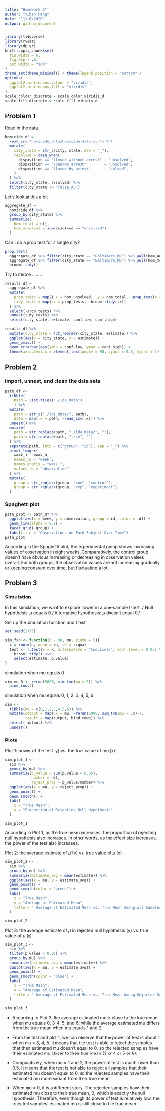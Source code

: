 ```yaml
---
title: "Homework 5"
author: "Yihan Feng"
date: "11/16/2020"
output: github_document
---
```



```r
library(tidyverse)
library(rvest)
library(dplyr)
knitr::opts_chunk$set(
  fig.width = 6,
  fig.asp = .6,
  out.width = "90%"
)
theme_set(theme_minimal() + theme(legend.position = "bottom"))
options(
  ggplot2.continuous.colour = "viridis",
  ggplot2.continuous.fill = "viridis"
)
scale_colour_discrete = scale_color_viridis_d
scale_fill_discrete = scale_fill_viridis_d
```


## Problem 1

Read in the data.

```r
homicide_df = 
  read_csv("homicide_data/homicide-data.csv") %>% 
  mutate(
    city_state = str_c(city, state, sep = "_"),
    resolved = case_when(
      disposition == "Closed without arrest" ~ "unsolved",
      disposition == "Open/No arrest"        ~ "unsolved",
      disposition == "Closed by arrest"      ~ "solved",
    )
  ) %>% 
  select(city_state, resolved) %>% 
  filter(city_state != "Tulsa_AL")
```


Let's look at this a bit

```r
aggregate_df = 
  homicide_df %>% 
  group_by(city_state) %>% 
  summarize(
    hom_total = n(),
    hom_unsolved = sum(resolved == "unsolved")
  )
```

Can I do a prop test for a single city?

```r
prop.test(
  aggregate_df %>% filter(city_state == "Baltimore_MD") %>% pull(hom_unsolved), 
  aggregate_df %>% filter(city_state == "Baltimore_MD") %>% pull(hom_total)) %>% 
  broom::tidy()
```

Try to iterate ........

```r
results_df = 
  aggregate_df %>% 
  mutate(
    prop_tests = map2(.x = hom_unsolved, .y = hom_total, ~prop.test(x = .x, n = .y)),
    tidy_tests = map(.x = prop_tests, ~broom::tidy(.x))
  ) %>% 
  select(-prop_tests) %>% 
  unnest(tidy_tests) %>% 
  select(city_state, estimate, conf.low, conf.high)
```



```r
results_df %>% 
  mutate(city_state = fct_reorder(city_state, estimate)) %>% 
  ggplot(aes(x = city_state, y = estimate)) +
  geom_point() + 
  geom_errorbar(aes(ymin = conf.low, ymax = conf.high)) + 
  theme(axis.text.x = element_text(angle = 90, vjust = 0.5, hjust = 1))
```



## Problem 2 

### import, unnest, and clean the data sets

```r
path_df <- 
  tibble(
    path = list.files("./lda_data")
    ) %>% 
  mutate(
    path = str_c("./lda_data/", path),
    data = map(.x = path, ~read_csv(.x))) %>%
  unnest() %>%
  mutate(
    path = str_replace(path, "./lda_data/", ""), 
    path = str_replace(path, ".csv", "")
  ) %>%
  separate(path, into = c("group", "id"), sep = "_") %>%
  pivot_longer(
    week_1 : week_8, 
    names_to = "week", 
    names_prefix = "week_",
    values_to = "observation"
  ) %>%
  mutate(
    group = str_replace(group, "con", "control"),
    group = str_replace(group, "exp", "experiment")
  )
```


### Spaghetti plot

```r
path_plot <- path_df %>%
  ggplot(aes(x = week, y = observation, group = id, color = id)) + 
  geom_line(alpha = 0.8) + 
  facet_grid(~group) +
  labs(title = "Observations on Each Subject Over Time")
path_plot
```

According to the Spaghetti plot, the experimental group shows increasing values of observation in eight weeks. Comparatively, the control group doesn't have obvious increasing or decreasing in observation values overall. For both groups, the observation values are not increasing gradually or keeping constant over time, but fluctuating a lot. 



## Problem 3

### Simulation

In this simulation, we want to explore power in a one-sample t-test.
/
Null hypothesis: $\mu$ equals 0
/
Alternative hypothesis: $\mu$ doesn't equal 0
/

Set up the simulation function and t test

```r
set.seed(2333)

sim_fxn <- function(n = 30, mu, sigma = 5){
  x = rnorm(n, mean = mu, sd = sigma)
  test <- t.test(x = x, alternative = "two.sided", conf.level = 0.95) %>%
    broom::tidy() %>%
    select(estimate, p.value)
}
```


simulation when mu equals 0
```r
sim_mu_0 <- rerun(5000, sim_fxn(mu = 0)) %>%
  bind_rows()
```


simulation when mu equals 0, 1, 2, 3, 4, 5, 6
```r
sim <- 
  tibble(mu = c(0,1,2,3,4,5,6)) %>%
  mutate(output = map(.x = mu, ~rerun(5000, sim_fxn(mu = .x))),
         result = map(output, bind_rows)) %>%
  select(-output) %>%
  unnest()  
```


### Plots

Plot 1: power of the test (y) vs. the true value of mu (x)

```r
sim_plot_1 <- 
  sim %>%
  group_by(mu) %>%
  summarize(p_value = sum(p.value < 0.05), 
            number = n(), 
            reject_prop = p_value/number) %>%
  ggplot(aes(x = mu, y = reject_prop)) + 
  geom_point() + 
  geom_smooth() +
  labs(
    x = "True Mean", 
    y = "Proportion of Rejecting Null Hypothesis"
  )

sim_plot_1
```

According to Plot 1, as the true mean increases, the proportion of rejecting null hypothesis also increases. In other words, as the effect size increases, the power of the test also increases. 



Plot 2: the average estimate of $\hat{\mu}$ (y) vs. true value of $\mu$ (x)

```r
sim_plot_2 <- 
  sim %>%
  group_by(mu) %>%
  summarize(estimate_avg = mean(estimate)) %>%
  ggplot(aes(x = mu, y = estimate_avg)) + 
  geom_point() +
  geom_smooth(color = "green") +
  labs(
    x = "True Mean", 
    y = "Average of Estimated Mean", 
    title = " Average of Estimated Mean vs. True Mean Among All Samples"
  )

sim_plot_2
```




Plot 3: the average estimate of $\hat{\mu}$ in rejected null hypothesis (y) vs. true value of $\mu$ (x)


```r
sim_plot_3 <- 
  sim %>%
  filter(p.value < 0.05) %>%
  group_by(mu) %>%
  summarize(estimate_avg = mean(estimate)) %>%
  ggplot(aes(x = mu, y = estimate_avg)) + 
  geom_point() +
  geom_smooth(color = "blue") +
  labs(
    x = "True Mean", 
    y = "Average of Estimated Mean",
    title = " Average of Estimated Mean vs. True Mean Among Rejected Samples"
  )

sim_plot_3
```

- According to Plot 3, the average estimated mu is close to the true mean when mu equals 0, 3, 4, 5, and 6; while the average estimated mu differs from the true mean when mu equals 1 and 2. 

- From the test and plot 1, we can observe that the power of test is about 1 when mu = 3, 4, 5. It means that the test is able to reject the samples that their estimated mu doesn't equal to 0, so the rejected samples have their estimated mu closer to their true mean (3 or 4 or 5 or 6). 

- Comparatively, when mu = 1 and 2, the power of test is much lower than 0.5. It means that the test is not able to reject all samples that their estimated mu doesn't equal to 0, so the rejected samples have their estimated mu more variant from their true mean.

- When mu = 0, it is a different story. The rejected samples have their estimated mu close to their true mean, 0, which is exactly the null hypothesis. Therefore, even though its power of test is relatively low, the rejected samples' estimated mu is still close to the true mean. 